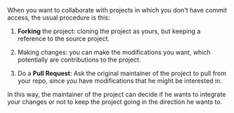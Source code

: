 
When you want to collaborate with projects in which you don't have commit access, the usual procedure is this:

1. **Forking** the project: cloning the project as yours, but keeping a reference to the source project.

2. Making changes: you can make the modifications you want, which potentially are contributions to the project.

3. Do a **Pull Request**: Ask the original maintainer of the project to pull from your repo, since you have modifications that he might be interested in.

In this way, the maintainer of the project can decide if he wants to integrate your changes or not to keep the project going in the direction he wants to.